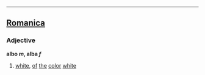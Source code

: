 ----

==[[Romanica]]==
===Adjective===
<b>albo ''m'', alba ''f''</b>
#[[white]], [[of]] [[the]] [[color]] [[white]]